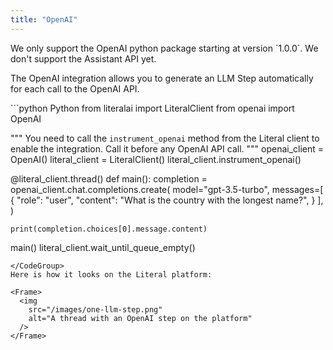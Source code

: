 ```yaml
---
title: "OpenAI"
---
```


<Note>
  We only support the OpenAI python package starting at version `1.0.0`. We
  don't support the Assistant API yet.
</Note>

The OpenAI integration allows you to generate an LLM Step automatically for each call to the OpenAI API.


<CodeGroup>
```python Python
from literalai import LiteralClient
from openai import OpenAI

"""
You need to call the `instrument_openai` method from the Literal client to
enable the integration. Call it before any OpenAI API call.
"""
openai_client = OpenAI()
literal_client = LiteralClient()
literal_client.instrument_openai()


@literal_client.thread()
def main():
    completion = openai_client.chat.completions.create(
        model="gpt-3.5-turbo",
        messages=[
            {
                "role": "user",
                "content": "What is the country with the longest name?",
            }
        ],
    )

    print(completion.choices[0].message.content)


main()
literal_client.wait_until_queue_empty()
```
</CodeGroup>
Here is how it looks on the Literal platform:

<Frame>
  <img
    src="/images/one-llm-step.png"
    alt="A thread with an OpenAI step on the platform"
  />
</Frame>
